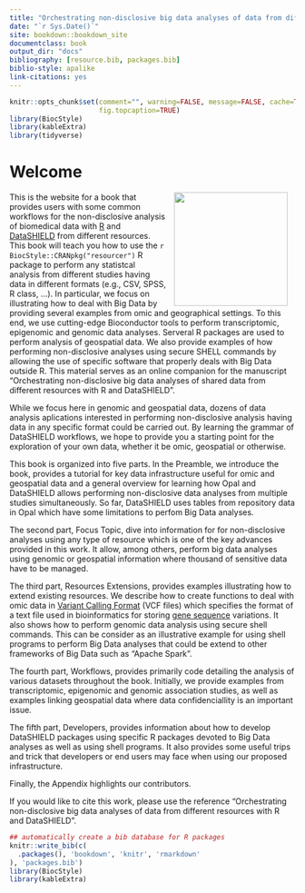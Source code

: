 ```yaml
--- 
title: "Orchestrating non-disclosive big data analyses of data from different resources with R and DataSHIELD"
date: "`r Sys.Date()`"
site: bookdown::bookdown_site
documentclass: book
output_dir: "docs"
bibliography: [resource.bib, packages.bib]
biblio-style: apalike
link-citations: yes
---
```


```r
knitr::opts_chunk$set(comment="", warning=FALSE, message=FALSE, cache=TRUE,
                      fig.topcaption=TRUE)
library(BiocStyle)
library(kableExtra)
library(tidyverse)
```


# Welcome {-}

<img src="fig/datashield.jpg" width="200" align="right" style="margin: 0 1em 0 1em" /></a> 

This is the website for a book that provides users with some common workflows for the non-disclosive analysis of biomedical data with [R](https://cran.r-project.org/) and [DataSHIELD](http://www.datashield.ac.uk/) from different resources. This book will teach you how to use the `r BiocStyle::CRANpkg("resourcer")` R package to perform any statistcal analysis from different studies having data in different formats (e.g., CSV, SPSS, R class, ...). In particular, we focus on illustrating how to deal with Big Data by providing several examples from omic and geographical settings. To this end, we use cutting-edge Bioconductor tools to perform transcriptomic, epigenomic and genomic data analyses. Serveral R packages are used to perform analysis of geospatial data. We also provide examples of how performing non-disclosive analyses using secure SHELL commands by allowing the use of specific software that properly deals with Big Data outside R. This material serves as an online companion for the manuscript “Orchestrating non-disclosive big data analyses of shared data from different resources with R and DataSHIELD”.

While we focus here in genomic and geospatial data, dozens of data analysis aplications interested in performing non-disclosive analysis having data in any specific format could be carried out. By learning the grammar of DataSHIELD workflows, we hope to provide you a starting point for the exploration of your own data, whether it be omic, geospatial or otherwise.

This book is organized into five parts. In the Preamble, we introduce the book, provides a tutorial for key data infrastructure useful for omic and geospatial data and a general overview for learning how Opal and DataSHIELD allows performing non-disclosive data analyses from multiple studies simultaneously. So far, DataSHIELD uses tables from repository data in Opal which have some limitations to perfom Big Data analyses. 

The second part, Focus Topic, dive into information for for non-disclosive analyses using any type of resource which is one of the key advances provided in this work. It allow, among others, perform big data analyses using genomic or geospatial information where thousand of sensitive data have to be managed.  

The third part, Resources Extensions, provides examples illustrating how to extend existing resources. We describe how to create functions to deal with omic data in [Variant Calling Format](https://en.wikipedia.org/wiki/Variant_Call_Format) (VCF files) which specifies the format of a text file used in bioinformatics for storing [gene sequence](https://en.wikipedia.org/wiki/Gene) variations. It also shows how to perform genomic data analysis using secure shell commands. This can be consider as an illustrative example for using shell programs to perform Big Data analyses that could be extend to other frameworks of Big Data such as “Apache Spark”. 

The fourth part, Workflows, provides primarily code detailing the analysis of various datasets throughout the book. Initially, we provide examples from transcriptomic, epigenomic and genomic association studies, as well as examples linking geospatial data where data confidenciallity is an important issue. 

The fifth part, Developers, provides information about how to develop DataSHIELD packages using specific R packages devoted to Big Data analyses as well as using shell programs. It also provides some useful trips and trick that developers or end users may face when using our proposed infrastructure.

Finally, the Appendix highlights our contributors.

If you would like to cite this work, please use the reference “Orchestrating non-disclosive big data analyses of data from different resources with R and DataSHIELD”.

```r
## automatically create a bib database for R packages
knitr::write_bib(c(
  .packages(), 'bookdown', 'knitr', 'rmarkdown'
), 'packages.bib')
library(BiocStyle)
library(kableExtra)
```


